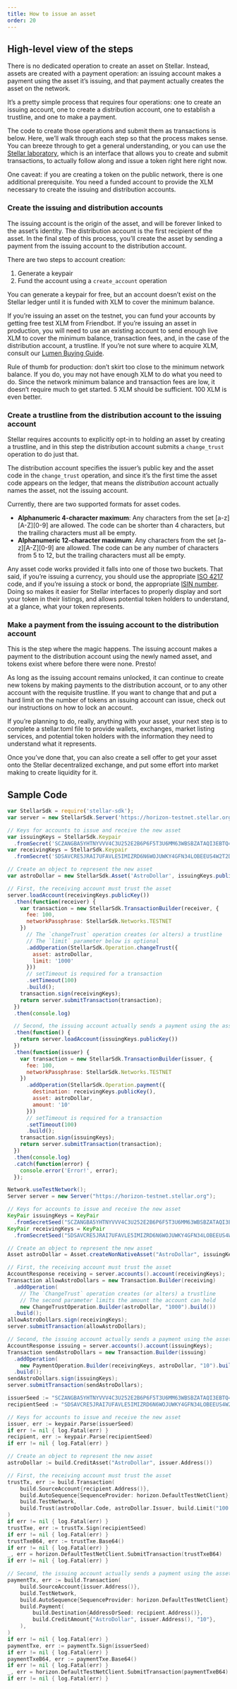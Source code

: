 ```yaml
---
title: How to issue an asset
order: 20
---
```



## High-level view of the steps
There is no dedicated operation to create an asset on Stellar.  Instead, assets are created with a payment operation: an issuing account makes a payment using the asset it’s issuing, and that payment actually creates the asset on the network.

It’s a pretty simple process that requires four operations: one to create an issuing account, one to create a distribution account, one to establish a trustline, and one to make a payment. 

The code to create those operations and submit them as transactions is below.  Here, we’ll walk through each step so that the process makes sense.  You can breeze through to get a general understanding, or you can use the [Stellar laboratory](https://www.stellar.org/laboratory/), which is an interface that allows you to create and submit transactions, to actually follow along and issue a token right here right now.

One caveat: if you are creating a token on the public network, there is one additional prerequisite.  You need a funded account to provide the XLM necessary to create the issuing and distribution accounts.

### Create the issuing and distribution accounts
The issuing account is the origin of the asset, and will be forever linked to the asset’s identity. The distribution account is the first recipient of the asset.  In the final step of this process, you’ll create the asset by sending a payment from the issuing account to the distribution account.

There are two steps to account creation:
1. Generate a keypair
1. Fund the account using a `create_account` operation

You can generate a keypair for free, but an account doesn’t exist on the Stellar ledger until it is funded with XLM to cover the minimum balance. 

If you’re issuing an asset on the testnet, you can fund your accounts by getting free test XLM from Friendbot.  If you’re issuing an asset in production, you will need to use an existing account to send enough live XLM to cover the minimum balance, transaction fees, and, in the case of the distribution account, a trustline.  If you’re not sure where to acquire XLM, consult our [Lumen Buying Guide](https://www.stellar.org/lumens/exchanges#cryptocurrency-exchanges).

Rule of thumb for production: don’t skirt too close to the minimum network balance.  If you do, you may not have enough XLM to do what you need to do.  Since the network minimum balance and transaction fees are low, it doesn’t require much to get started.  5 XLM should be sufficient. 100 XLM is even better.   

### Create a trustline from the distribution account to the issuing account
Stellar requires accounts to explicitly opt-in to holding an asset by creating a trustline, and in this step the distribution account submits a `change_trust` operation to do just that. 

The distribution account specifies the issuer’s public key and the asset code in the `change_trust` operation, and since it’s the first time the asset code appears on the ledger, that means the _distribution_ account actually names the asset, not the issuing account. 

Currently, there are two supported formats for asset codes.

* **Alphanumeric 4-character maximum**: Any characters from the set [a-z][A-Z][0-9] are allowed. The code can be shorter than 4 characters, but the trailing characters must all be empty.
* **Alphanumeric 12-character maximum**: Any characters from the set [a-z][A-Z][0-9] are allowed. The code can be any number of characters from 5 to 12, but the trailing characters must all be empty.

Any asset code works provided it falls into one of those two buckets. That said, if you’re issuing a currency, you should use the appropriate [ISO 4217](https://en.wikipedia.org/wiki/ISO_4217) code, and if you’re issuing a stock or bond, the appropriate [ISIN number](https://en.wikipedia.org/wiki/International_Securities_Identification_Number).  Doing so makes it easier for Stellar interfaces to properly display and sort your token in their listings, and allows potential token holders to understand, at a glance, what your token represents.
  
### Make a payment from the issuing account to the distribution account
This is the step where the magic happens.  The issuing account makes a payment to the distribution account using the newly named asset, and tokens exist where before there were none.  Presto!  

As long as the issuing account remains unlocked, it can continue to create new tokens by making payments to the distribution account, or to any other account with the requisite trustline.  If you want to change that and put a hard limit on the number of tokens an issuing account can issue, check out our instructions on how to lock an account.

If you’re planning to do, really, anything with your asset, your next step is to complete a stellar.toml file to provide wallets, exchanges, market listing services, and potential token holders with the information they need to understand what it represents. 

Once you’ve done that, you can also create a sell offer to get your asset onto the Stellar decentralized exchange, and put some effort into market making to create liquidity for it.     

## Sample Code

<CodeExample title="Issuing an Asset">

```JavaScript
var StellarSdk = require('stellar-sdk');
var server = new StellarSdk.Server('https://horizon-testnet.stellar.org');

// Keys for accounts to issue and receive the new asset
var issuingKeys = StellarSdk.Keypair
  .fromSecret('SCZANGBA5YHTNYVVV4C3U252E2B6P6F5T3U6MM63WBSBZATAQI3EBTQ4');
var receivingKeys = StellarSdk.Keypair
  .fromSecret('SDSAVCRE5JRAI7UFAVLE5IMIZRD6N6WOJUWKY4GFN34LOBEEUS4W2T2D');

// Create an object to represent the new asset
var astroDollar = new StellarSdk.Asset('AstroDollar', issuingKeys.publicKey());

// First, the receiving account must trust the asset
server.loadAccount(receivingKeys.publicKey())
  .then(function(receiver) {
    var transaction = new StellarSdk.TransactionBuilder(receiver, {
      fee: 100,
      networkPassphrase: StellarSdk.Networks.TESTNET
    })
      // The `changeTrust` operation creates (or alters) a trustline
      // The `limit` parameter below is optional
      .addOperation(StellarSdk.Operation.changeTrust({
        asset: astroDollar,
        limit: '1000'
      }))
      // setTimeout is required for a transaction
      .setTimeout(100)
      .build();
    transaction.sign(receivingKeys);
    return server.submitTransaction(transaction);
  })
  .then(console.log)

  // Second, the issuing account actually sends a payment using the asset
  .then(function() {
    return server.loadAccount(issuingKeys.publicKey())
  })
  .then(function(issuer) {
    var transaction = new StellarSdk.TransactionBuilder(issuer, {
      fee: 100,
      networkPassphrase: StellarSdk.Networks.TESTNET
    })
      .addOperation(StellarSdk.Operation.payment({
        destination: receivingKeys.publicKey(),
        asset: astroDollar,
        amount: '10'
      }))
      // setTimeout is required for a transaction
      .setTimeout(100)
      .build();
    transaction.sign(issuingKeys);
    return server.submitTransaction(transaction);
  })
  .then(console.log)
  .catch(function(error) {
    console.error('Error!', error);
  });
```

```java
Network.useTestNetwork();
Server server = new Server("https://horizon-testnet.stellar.org");

// Keys for accounts to issue and receive the new asset
KeyPair issuingKeys = KeyPair
  .fromSecretSeed("SCZANGBA5YHTNYVVV4C3U252E2B6P6F5T3U6MM63WBSBZATAQI3EBTQ4");
KeyPair receivingKeys = KeyPair
  .fromSecretSeed("SDSAVCRE5JRAI7UFAVLE5IMIZRD6N6WOJUWKY4GFN34LOBEEUS4W2T2D");

// Create an object to represent the new asset
Asset astroDollar = Asset.createNonNativeAsset("AstroDollar", issuingKeys);

// First, the receiving account must trust the asset
AccountResponse receiving = server.accounts().account(receivingKeys);
Transaction allowAstroDollars = new Transaction.Builder(receiving)
  .addOperation(
    // The `ChangeTrust` operation creates (or alters) a trustline
    // The second parameter limits the amount the account can hold
    new ChangeTrustOperation.Builder(astroDollar, "1000").build())
  .build();
allowAstroDollars.sign(receivingKeys);
server.submitTransaction(allowAstroDollars);

// Second, the issuing account actually sends a payment using the asset
AccountResponse issuing = server.accounts().account(issuingKeys);
Transaction sendAstroDollars = new Transaction.Builder(issuing)
  .addOperation(
    new PaymentOperation.Builder(receivingKeys, astroDollar, "10").build())
  .build();
sendAstroDollars.sign(issuingKeys);
server.submitTransaction(sendAstroDollars);
```

```go
issuerSeed := "SCZANGBA5YHTNYVVV4C3U252E2B6P6F5T3U6MM63WBSBZATAQI3EBTQ4"
recipientSeed := "SDSAVCRE5JRAI7UFAVLE5IMIZRD6N6WOJUWKY4GFN34LOBEEUS4W2T2D"

// Keys for accounts to issue and receive the new asset
issuer, err := keypair.Parse(issuerSeed)
if err != nil { log.Fatal(err) }
recipient, err := keypair.Parse(recipientSeed)
if err != nil { log.Fatal(err) }

// Create an object to represent the new asset
astroDollar := build.CreditAsset("AstroDollar", issuer.Address())

// First, the receiving account must trust the asset
trustTx, err := build.Transaction(
    build.SourceAccount{recipient.Address()},
    build.AutoSequence{SequenceProvider: horizon.DefaultTestNetClient},
    build.TestNetwork,
    build.Trust(astroDollar.Code, astroDollar.Issuer, build.Limit("100.25")),
)
if err != nil { log.Fatal(err) }
trustTxe, err := trustTx.Sign(recipientSeed)
if err != nil { log.Fatal(err) }
trustTxeB64, err := trustTxe.Base64()
if err != nil { log.Fatal(err) }
_, err = horizon.DefaultTestNetClient.SubmitTransaction(trustTxeB64)
if err != nil { log.Fatal(err) }

// Second, the issuing account actually sends a payment using the asset
paymentTx, err := build.Transaction(
    build.SourceAccount{issuer.Address()},
    build.TestNetwork,
    build.AutoSequence{SequenceProvider: horizon.DefaultTestNetClient},
    build.Payment(
        build.Destination{AddressOrSeed: recipient.Address()},
        build.CreditAmount{"AstroDollar", issuer.Address(), "10"},
    ),
)
if err != nil { log.Fatal(err) }
paymentTxe, err := paymentTx.Sign(issuerSeed)
if err != nil {	log.Fatal(err) }
paymentTxeB64, err := paymentTxe.Base64()
if err != nil { log.Fatal(err) }
_, err = horizon.DefaultTestNetClient.SubmitTransaction(paymentTxeB64)
if err != nil { log.Fatal(err) }
```

</CodeExample>
